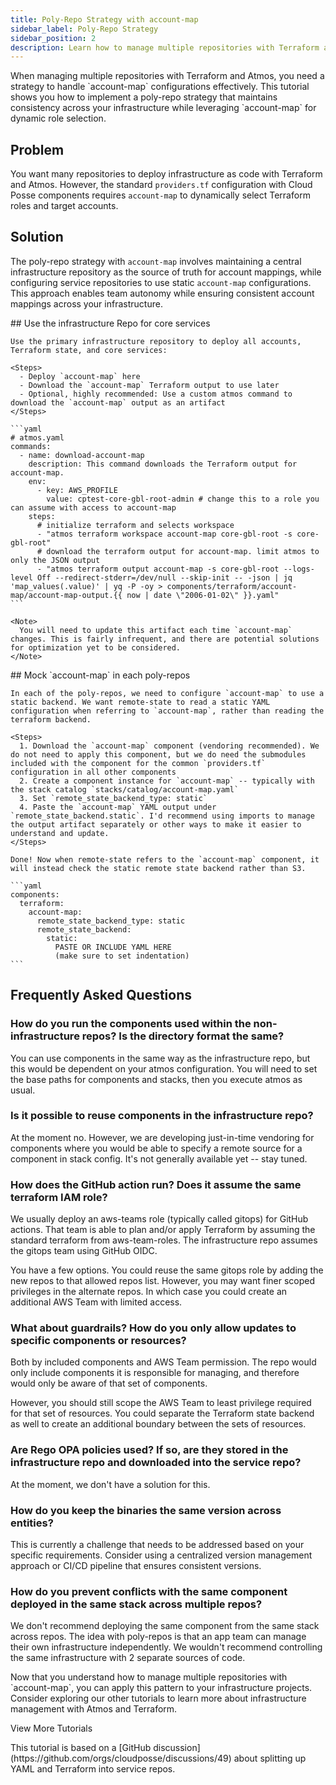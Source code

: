 ```yaml
---
title: Poly-Repo Strategy with account-map
sidebar_label: Poly-Repo Strategy
sidebar_position: 2
description: Learn how to manage multiple repositories with Terraform and Atmos while using account-map for dynamic role selection
---
```


<Intro>
When managing multiple repositories with Terraform and Atmos, you need a strategy to handle `account-map` configurations effectively. This tutorial shows you how to implement a poly-repo strategy that maintains consistency across your infrastructure while leveraging `account-map` for dynamic role selection.
</Intro>

## Problem

You want many repositories to deploy infrastructure as code with Terraform and Atmos. However, the standard `providers.tf` configuration with Cloud Posse components requires `account-map` to dynamically select Terraform roles and target accounts.

## Solution

The poly-repo strategy with `account-map` involves maintaining a central infrastructure repository as the source of truth for account mappings, while configuring service repositories to use static `account-map` configurations. This approach enables team autonomy while ensuring consistent account mappings across your infrastructure.

<Steps>
  <Step>
    ## <StepNumber/> Use the infrastructure Repo for core services

    Use the primary infrastructure repository to deploy all accounts, Terraform state, and core services:

    <Steps>
      - Deploy `account-map` here
      - Download the `account-map` Terraform output to use later
      - Optional, highly recommended: Use a custom atmos command to download the `account-map` output as an artifact
    </Steps>

    ```yaml
    # atmos.yaml
    commands:
      - name: download-account-map
        description: This command downloads the Terraform output for account-map.
        env:
          - key: AWS_PROFILE
            value: cptest-core-gbl-root-admin # change this to a role you can assume with access to account-map
        steps:
          # initialize terraform and selects workspace
          - "atmos terraform workspace account-map core-gbl-root -s core-gbl-root"
          # download the terraform output for account-map. limit atmos to only the JSON output
          - "atmos terraform output account-map -s core-gbl-root --logs-level Off --redirect-stderr=/dev/null --skip-init -- -json | jq 'map_values(.value)' | yq -P -oy > components/terraform/account-map/account-map-output.{{ now | date \"2006-01-02\" }}.yaml"
    ```

    <Note>
      You will need to update this artifact each time `account-map` changes. This is fairly infrequent, and there are potential solutions for optimization yet to be considered.
    </Note>
  </Step>

  <Step>
    ## <StepNumber/> Mock `account-map` in each poly-repos

    In each of the poly-repos, we need to configure `account-map` to use a static backend. We want remote-state to read a static YAML configuration when referring to `account-map`, rather than reading the terraform backend.

    <Steps>
      1. Download the `account-map` component (vendoring recommended). We do not need to apply this component, but we do need the submodules included with the component for the common `providers.tf` configuration in all other components
      2. Create a component instance for `account-map` -- typically with the stack catalog `stacks/catalog/account-map.yaml`
      3. Set `remote_state_backend_type: static`
      4. Paste the `account-map` YAML output under `remote_state_backend.static`. I'd recommend using imports to manage the output artifact separately or other ways to make it easier to understand and update.
    </Steps>

    Done! Now when remote-state refers to the `account-map` component, it will instead check the static remote state backend rather than S3.

    ```yaml
    components:
      terraform:
        account-map:
          remote_state_backend_type: static
          remote_state_backend:
            static:
              PASTE OR INCLUDE YAML HERE
              (make sure to set indentation)
    ```
  </Step>
</Steps>

## Frequently Asked Questions

### How do you run the components used within the non-infrastructure repos? Is the directory format the same?

You can use components in the same way as the infrastructure repo, but this would be dependent on your atmos configuration. You will need to set the base paths for components and stacks, then you execute atmos as usual.

### Is it possible to reuse components in the infrastructure repo?

At the moment no. However, we are developing just-in-time vendoring for components where you would be able to specify a remote source for a component in stack config. It's not generally available yet -- stay tuned.

### How does the GitHub action run? Does it assume the same terraform IAM role?

We usually deploy an aws-teams role (typically called gitops) for GitHub actions. That team is able to plan and/or apply Terraform by assuming the standard terraform from aws-team-roles. The infrastructure repo assumes the gitops team using GitHub OIDC.

You have a few options. You could reuse the same gitops role by adding the new repos to that allowed repos list. However, you may want finer scoped privileges in the alternate repos. In which case you could create an additional AWS Team with limited access.

### What about guardrails? How do you only allow updates to specific components or resources?

Both by included components and AWS Team permission. The repo would only include components it is responsible for managing, and therefore would only be aware of that set of components.

However, you should still scope the AWS Team to least privilege required for that set of resources. You could separate the Terraform state backend as well to create an additional boundary between the sets of resources.

### Are Rego OPA policies used? If so, are they stored in the infrastructure repo and downloaded into the service repo?

At the moment, we don't have a solution for this.

### How do you keep the binaries the same version across entities?

This is currently a challenge that needs to be addressed based on your specific requirements. Consider using a centralized version management approach or CI/CD pipeline that ensures consistent versions.

### How do you prevent conflicts with the same component deployed in the same stack across multiple repos?

We don't recommend deploying the same component from the same stack across repos. The idea with poly-repos is that an app team can manage their own infrastructure independently. We wouldn't recommend controlling the same infrastructure with 2 separate sources of code.

<ActionCard title="What comes next?">
  Now that you understand how to manage multiple repositories with `account-map`, you can apply this pattern to your infrastructure projects. Consider exploring our other tutorials to learn more about infrastructure management with Atmos and Terraform.

  <PrimaryCTA to="/layers/project/tutorials">View More Tutorials</PrimaryCTA>
</ActionCard>

<Note>
  This tutorial is based on a [GitHub discussion](https://github.com/orgs/cloudposse/discussions/49) about splitting up YAML and Terraform into service repos.
</Note> 